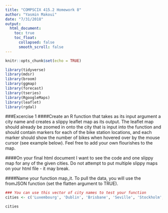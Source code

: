 ```yaml
---
title: "COMPSCIX 415.2 Homework 8"
author: "Yasmin Makoui"
date: "7/31/2018"
output: 
  html_document: 
    toc: true
    toc_float:
      collapsed: false
      smooth_scroll: false
---
```


```r
knitr::opts_chunk$set(echo = TRUE)
```

```r
library(tidyverse)
library(mdsr)
library(broom)
library(ggmap)
library(forecast)
library(tseries)
library(RgoogleMaps)
library(leaflet)
library(rgdal)
```

###Excercise 1
####Create an R function that takes as its input argument a city name and creates a slippy leaflet map as its output. The leaflet map should already be zoomed in onto the city that is input into the function and should contain markers for each of the bike station locations, and each marker should show the number of bikes when hovered over by the mouse cursor (see example below). Feel free to add your own flourishes to the map.

####On your final html document I want to see the code and one slippy map for any of the given cities. Do not attempt to put multiple slippy maps on your html file - it may break.

####Name your function map_it. To pull the data, you will use the fromJSON function (set the flatten argument to TRUE).

```r
### You can use this vector of city names to test your function
cities <- c('Luxembourg', 'Dublin', 'Brisbane', 'Seville', 'Stockholm', 'Ljubljana')

cities
```

